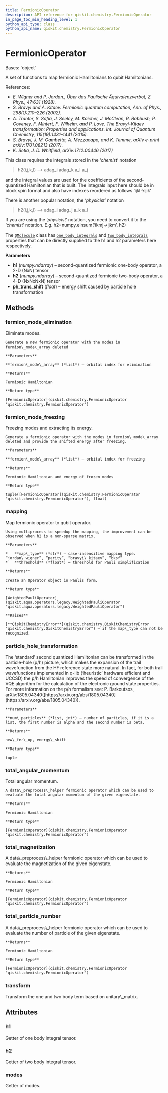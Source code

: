 ```yaml
---
title: FermionicOperator
description: API reference for qiskit.chemistry.FermionicOperator
in_page_toc_min_heading_level: 1
python_api_type: class
python_api_name: qiskit.chemistry.FermionicOperator
---
```


# FermionicOperator

<Class id="qiskit.chemistry.FermionicOperator" isDedicatedPage={true} github="https://github.com/qiskit-community/qiskit-aqua/tree/stable/0.9/qiskit/chemistry/fermionic_operator.py" signature="FermionicOperator(h1, h2=None, ph_trans_shift=None)">
  Bases: `object`

  A set of functions to map fermionic Hamiltonians to qubit Hamiltonians.

  References:

  *   *E. Wigner and P. Jordan., Über das Paulische Äquivalenzverbot, Z. Phys., 47:631 (1928).*
  *   *S. Bravyi and A. Kitaev. Fermionic quantum computation, Ann. of Phys., 298(1):210–226 (2002).*
  *   *A. Tranter, S. Sofia, J. Seeley, M. Kaicher, J. McClean, R. Babbush, P. Coveney, F. Mintert, F. Wilhelm, and P. Love. The Bravyi–Kitaev transformation: Properties and applications. Int. Journal of Quantum Chemistry, 115(19):1431–1441 (2015).*
  *   *S. Bravyi, J. M. Gambetta, A. Mezzacapo, and K. Temme, arXiv e-print arXiv:1701.08213 (2017).*
  *   *K. Setia, J. D. Whitfield, arXiv:1712.00446 (2017)*

  This class requires the integrals stored in the ‘*chemist*’ notation

  > h2(i,j,k,l) –> adag\_i adag\_k a\_l a\_j

  and the integral values are used for the coefficients of the second-quantized Hamiltonian that is built. The integrals input here should be in block spin format and also have indexes reordered as follows ‘ijkl->ljik’

  There is another popular notation, the ‘*physicist*’ notation

  > h2(i,j,k,l) –> adag\_i adag\_j a\_k a\_l

  If you are using the ‘*physicist*’ notation, you need to convert it to the ‘*chemist*’ notation. E.g. h2=numpy.einsum(‘ikmj->ijkm’, h2)

  The [`QMolecule`](qiskit.chemistry.QMolecule "qiskit.chemistry.QMolecule") class has [`one_body_integrals`](qiskit.chemistry.QMolecule#one_body_integrals "qiskit.chemistry.QMolecule.one_body_integrals") and [`two_body_integrals`](qiskit.chemistry.QMolecule#two_body_integrals "qiskit.chemistry.QMolecule.two_body_integrals") properties that can be directly supplied to the h1 and h2 parameters here respectively.

  **Parameters**

  *   **h1** (*numpy.ndarray*) – second-quantized fermionic one-body operator, a 2-D (NxN) tensor
  *   **h2** (*numpy.ndarray*) – second-quantized fermionic two-body operator, a 4-D (NxNxNxN) tensor
  *   **ph\_trans\_shift** (*float*) – energy shift caused by particle hole transformation

  ## Methods

  ### fermion\_mode\_elimination

  <Function id="qiskit.chemistry.FermionicOperator.fermion_mode_elimination" name="fermion_mode_elimination" signature="FermionicOperator.fermion_mode_elimination(fermion_mode_array)">
    Eliminate modes.

    Generate a new fermionic operator with the modes in fermion\_mode\_array deleted

    **Parameters**

    **fermion\_mode\_array** (*list*) – orbital index for elimination

    **Returns**

    Fermionic Hamiltonian

    **Return type**

    [FermionicOperator](qiskit.chemistry.FermionicOperator "qiskit.chemistry.FermionicOperator")
  </Function>

  ### fermion\_mode\_freezing

  <Function id="qiskit.chemistry.FermionicOperator.fermion_mode_freezing" name="fermion_mode_freezing" signature="FermionicOperator.fermion_mode_freezing(fermion_mode_array)">
    Freezing modes and extracting its energy.

    Generate a fermionic operator with the modes in fermion\_mode\_array deleted and provide the shifted energy after freezing.

    **Parameters**

    **fermion\_mode\_array** (*list*) – orbital index for freezing

    **Returns**

    Fermionic Hamiltonian and energy of frozen modes

    **Return type**

    tuple([FermionicOperator](qiskit.chemistry.FermionicOperator "qiskit.chemistry.FermionicOperator"), float)
  </Function>

  ### mapping

  <Function id="qiskit.chemistry.FermionicOperator.mapping" name="mapping" signature="FermionicOperator.mapping(map_type, threshold=1e-08)">
    Map fermionic operator to qubit operator.

    Using multiprocess to speedup the mapping, the improvement can be observed when h2 is a non-sparse matrix.

    **Parameters**

    *   **map\_type** (*str*) – case-insensitive mapping type. “jordan\_wigner”, “parity”, “bravyi\_kitaev”, “bksf”
    *   **threshold** (*float*) – threshold for Pauli simplification

    **Returns**

    create an Operator object in Paulis form.

    **Return type**

    [WeightedPauliOperator](qiskit.aqua.operators.legacy.WeightedPauliOperator "qiskit.aqua.operators.legacy.WeightedPauliOperator")

    **Raises**

    [**QiskitChemistryError**](qiskit.chemistry.QiskitChemistryError "qiskit.chemistry.QiskitChemistryError") – if the map\_type can not be recognized.
  </Function>

  ### particle\_hole\_transformation

  <Function id="qiskit.chemistry.FermionicOperator.particle_hole_transformation" name="particle_hole_transformation" signature="FermionicOperator.particle_hole_transformation(num_particles)">
    The ‘standard’ second quantized Hamiltonian can be transformed in the particle-hole (p/h) picture, which makes the expansion of the trail wavefunction from the HF reference state more natural. In fact, for both trail wavefunctions implemented in q-lib (‘heuristic’ hardware efficient and UCCSD) the p/h Hamiltonian improves the speed of convergence of the VQE algorithm for the calculation of the electronic ground state properties. For more information on the p/h formalism see: P. Barkoutsos, arXiv:1805.04340([https://arxiv.org/abs/1805.04340](https://arxiv.org/abs/1805.04340)).

    **Parameters**

    **num\_particles** (*list, int*) – number of particles, if it is a list, the first number is alpha and the second number is beta.

    **Returns**

    new\_fer\_op, energy\_shift

    **Return type**

    tuple
  </Function>

  ### total\_angular\_momentum

  <Function id="qiskit.chemistry.FermionicOperator.total_angular_momentum" name="total_angular_momentum" signature="FermionicOperator.total_angular_momentum()">
    Total angular momentum.

    A data\_preprocess\_helper fermionic operator which can be used to evaluate the total angular momentum of the given eigenstate.

    **Returns**

    Fermionic Hamiltonian

    **Return type**

    [FermionicOperator](qiskit.chemistry.FermionicOperator "qiskit.chemistry.FermionicOperator")
  </Function>

  ### total\_magnetization

  <Function id="qiskit.chemistry.FermionicOperator.total_magnetization" name="total_magnetization" signature="FermionicOperator.total_magnetization()">
    A data\_preprocess\_helper fermionic operator which can be used to evaluate the magnetization of the given eigenstate.

    **Returns**

    Fermionic Hamiltonian

    **Return type**

    [FermionicOperator](qiskit.chemistry.FermionicOperator "qiskit.chemistry.FermionicOperator")
  </Function>

  ### total\_particle\_number

  <Function id="qiskit.chemistry.FermionicOperator.total_particle_number" name="total_particle_number" signature="FermionicOperator.total_particle_number()">
    A data\_preprocess\_helper fermionic operator which can be used to evaluate the number of particle of the given eigenstate.

    **Returns**

    Fermionic Hamiltonian

    **Return type**

    [FermionicOperator](qiskit.chemistry.FermionicOperator "qiskit.chemistry.FermionicOperator")
  </Function>

  ### transform

  <Function id="qiskit.chemistry.FermionicOperator.transform" name="transform" signature="FermionicOperator.transform(unitary_matrix)">
    Transform the one and two body term based on unitary\_matrix.
  </Function>

  ## Attributes

  ### h1

  <Attribute id="qiskit.chemistry.FermionicOperator.h1" name="h1">
    Getter of one body integral tensor.
  </Attribute>

  ### h2

  <Attribute id="qiskit.chemistry.FermionicOperator.h2" name="h2">
    Getter of two body integral tensor.
  </Attribute>

  ### modes

  <Attribute id="qiskit.chemistry.FermionicOperator.modes" name="modes">
    Getter of modes.
  </Attribute>
</Class>

